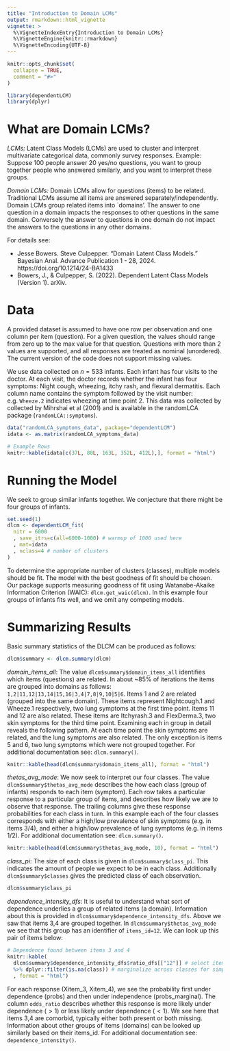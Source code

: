 ```yaml
---
title: "Introduction to Domain LCMs"
output: rmarkdown::html_vignette
vignette: >
  %\VignetteIndexEntry{Introduction to Domain LCMs}
  %\VignetteEngine{knitr::rmarkdown}
  %\VignetteEncoding{UTF-8}
---
```


```r
knitr::opts_chunk$set(
  collapse = TRUE,
  comment = "#>"
)
```

```r
library(dependentLCM)
library(dplyr)
```

# What are Domain LCMs?

*LCMs:* Latent Class Models (LCMs) are used to cluster and interpret multivariate categorical data, commonly survey responses. Example: Suppose 100 people answer 20 yes/no questions, you want to group together people who answered similarly, and you want to interpret these groups.

*Domain LCMs:* Domain LCMs allow for questions (items) to be related. Traditional LCMs assume all items are answered separately/independently. Domain LCMs group related items into `domains'. The answer to one question in a domain impacts the responses to other questions in the same domain. Conversely the answer to questions in one domain do not impact the answers to the questions in any other domains.

For details see: 

* Jesse Bowers. Steve Culpepper. "Domain Latent Class Models." Bayesian Anal. Advance Publication 1 - 28, 2024. https://doi.org/10.1214/24-BA1433
* Bowers, J., & Culpepper, S. (2022). Dependent Latent Class Models (Version 1). arXiv. \url{https://doi.org/10.48550/ARXIV.2205.08677}

# Data

A provided dataset is assumed to have one row per observation and one column per item (question). For a given question, the values should range from zero up to the max value for that question. Questions with more than 2 values are supported, and all responses are treated as nominal (unordered). The current version of the code does not support missing values.

We use data collected on $n=533$ infants.  Each infant has four visits to the doctor. At each visit, the doctor records whether the infant has four symptoms: Night cough, wheezing, itchy rash, and flexural dermatitis. Each column name contains the symptom followed by the visit number: e.g. `Wheeze.2` indicates wheezing at time point 2. This data was collected by collected by Mihrshai et al (2001) and is available in the randomLCA package (`randomLCA::symptoms`).

```r
data("randomLCA_symptoms_data", package="dependentLCM")
idata <- as.matrix(randomLCA_symptoms_data)

# Example Rows
knitr::kable(idata[c(37L, 80L, 163L, 352L, 412L),], format = "html")
```

# Running the Model

We seek to group similar infants together. We conjecture that there might be four groups of infants.

```r
set.seed(1)
dlcm <- dependentLCM_fit(
  nitr = 6000
  , save_itrs=c(all=6000-1000) # warmup of 1000 used here
  , mat=idata
  , nclass=4 # number of clusters
)
```

To determine the appropriate number of clusters (classes), multiple models should be fit. The model with the best goodness of fit should be chosen. Our package supports measuring goodness of fit using Watanabe-Akaike Information Criterion (WAIC): `dlcm.get_waic(dlcm)`. In this example four groups of infants fits well, and we omit any competing models.

# Summarizing Results

Basic summary statistics of the DLCM can be produced as follows:

```r
dlcm$summary <- dlcm.summary(dlcm)
```

*domain_items_all*: The value `dlcm$summary$domain_items_all` identifies which items (questions) are related. In about ~85% of iterations the items are grouped into domains as follows: `1,2|11,12|13,14|15,16|3,4|7,8|9,10|5|6`. Items 1 and 2 are related (grouped into the same domain). These items represent Nightcough.1 and Wheeze.1 respectively, two lung symptoms at the first time point. Items 11 and 12 are also related. These items are Itchyrash.3 and FlexDerma.3, two skin symptoms for the third time point. Examining each in group in detail reveals the following pattern. At each time point the skin symptoms are related, and the lung symptoms are also related. The only exception is items 5 and 6, two lung symptoms which were not grouped together. For additional documentation see: `dlcm.summary()`.

```r
knitr::kable(head(dlcm$summary$domain_items_all), format = "html")
```

*thetas_avg_mode*: We now seek to interpret our four classes. The value `dlcm$summary$thetas_avg_mode` describes the how each class (group of infants) responds to each item (symptom). Each row takes a particular response to a particular group of items, and describes how likely we are to observe that response. The trailing columns give these response probabilities for each class in turn. In this example each of the four classes corresponds with either a high/low prevalence of skin symptoms (e.g. in items 3/4), and either a high/low prevalence of lung symptoms (e.g. in items 1/2). For additional documentation see: `dlcm.summary()`.

```r
knitr::kable(head(dlcm$summary$thetas_avg_mode, 10), format = "html")
```

*class_pi*: The size of each class is given in `dlcm$summary$class_pi`. This indicates the amount of people we expect to be in each class. Additionally `dlcm$summary$classes` gives the predicted class of each observation.

```r
dlcm$summary$class_pi
```

*dependence_intensity_dfs*: It is useful to understand what sort of dependence underlies a group of related items (a domain). Information about this is provided in `dlcm$summary$dependence_intensity_dfs`. Above we saw that items 3,4 are grouped together. In `dlcm$summary$thetas_avg_mode` we see that this group has an identifier of `items_id=12`. We can look up this pair of items below:

```r
# Dependence found between items 3 and 4
knitr::kable(
  dlcm$summary$dependence_intensity_dfs$ratio_dfs[["12"]] # select items 3 and 4 based on items_id
  %>% dplyr::filter(is.na(class)) # marginalize across classes for simplicity
  , format = "html")
```

For each response (Xitem_3, Xitem_4), we see the probability first under dependence (probs) and then under independence (probs_marginal). The column `odds_ratio` describes whether this response is more likely under dependence ($>1$) or less likely under dependence ($<1$). We see here that items 3,4 are comorbid, typically either both present or both missing. Information about other groups of items (domains) can be looked up similarly based on their items_id. For additional documentation see: `dependence_intensity()`.